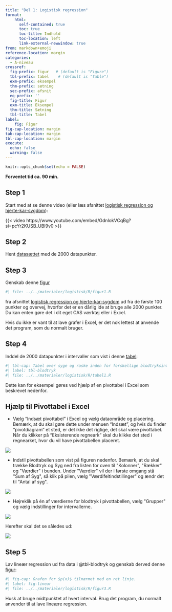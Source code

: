 ```yaml
---
title: "Del 1: Logistisk regression"
format:
    html: 
      self-contained: true
      toc: true
      toc-title: Indhold
      toc-location: left
      link-external-newwindow: true
from: markdown+emoji
reference-location: margin
categories:
  - A-niveau
crossref:
  fig-prefix: figur   # (default is "Figure")
  tbl-prefix: tabel    # (default is "Table")
  exm-prefix: eksempel
  thm-prefix: sætning
  sec-prefix: afsnit
  eq-prefix: ''
  fig-title: Figur
  exm-title: Eksempel
  thm-title: Sætning
  tbl-title: Tabel
label:
    fig: Figur
fig-cap-location: margin
tab-cap-location: margin
tbl-cap-location: margin
execute:
  echo: false
  warning: false
---
```



```r
knitr::opts_chunk$set(echo = FALSE)
```

**Forventet tid ca. 90 min.**

## Step 1
Start med at se denne video (eller læs afsnittet [logistisk regression og hjerte-kar-sygdom](../../materialer/logistisk/log-reg.qmd#logistisk-regression-og-hjerte-kar-sygdom)):

{{< video https://www.youtube.com/embed/GdnlokVCqBg?si=pcYr2KUSB_UBl9v0 >}}

## Step 2
Hent [datasættet](../../materialer/logistisk/data/blodtryk.xlsx) med de 2000 datapunkter.

## Step 3
Genskab denne [figur](../../materialer/logistisk/log-reg.qmd#fig-data)
  
```r
#| file: ../../materialer/logistisk/R/figur1.R
```
  
fra afsnittet [logistisk regression og hjerte-kar-sygdom](../../materialer/logistisk/log-reg.qmd#logistisk-regression-og-hjerte-kar-sygdom) ud fra de første 100 punkter og overvej, hvorfor det er en dårlig ide at bruge alle 2000 punkter. Du kan enten gøre det i dit eget CAS værktøj eller i Excel. 
  
Hvis du ikke er vant til at lave grafer i Excel, er det nok lettest at anvende det program, som du normalt bruger.
  
## Step 4

Inddel de 2000 datapunkter i intervaller som vist i denne [tabel](../../materialer/logistisk/log-reg.qmd#tbl-blodtryk):
  
```r
#| tbl-cap: Tabel over syge og raske inden for forskellige blodtryksintervaller.
#| label: tbl-blodtryk
#| file: ../../materialer/logistisk/R/tabel1.R
```

Dette kan for eksempel gøres ved hjælp af en pivottabel i Excel som beskrevet nedenfor.


::: {.callout-tip collapse="true" appearance="minimal"}

## Hjælp til Pivottabel i Excel

* Vælg "Indsæt pivottabel" i Excel og vælg dataområde og placering. Bemærk, at du skal gøre dette under menuen "Indsæt", og hvis du finder "pivotdiagram" et sted, er det ikke det rigtige, det skal være pivottabel. Når du klikker på "Eksisterende regneark" skal du klikke det sted i regnearket, hvor du vil have pivottabellen placeret.

![](../logistiskregression_filer/pivottabel1.png)

* Indstil pivottabellen som vist på figuren nedenfor. Bemærk, at du skal trække Blodtryk og Syg ned fra listen for oven til \"Kolonner\", \"Rækker\" og \"Værdier\" i bunden. Under \"Værdier\" vil der i første omgang stå \"Sum af Syg\", så klik på pilen, vælg \"Værdifeltindstillinger\" og ændr det til \"Antal af syg\".

![](../logistiskregression_filer/pivottabel2.png)

* Højreklik på én af værdierne for blodtryk i pivottabellen, vælg \"Grupper\" og vælg indstillinger for intervallerne.

![](../logistiskregression_filer/pivottabel3.png)

Herefter skal det se således ud:

![](../logistiskregression_filer/pivottabel4.png)

:::

## Step 5

Lav lineær regression ud fra data i @tbl-blodtryk og genskab derved denne [figur](../../materialer/logistisk/log-reg.qmd#fig-linear):
  
```r
#| fig-cap: Grafen for $p(x)$ tilnærmet med en ret linje.
#| label: fig-linear
#| file: ../../materialer/logistisk/R/figur3.R
```
  
Husk at bruge midtpunktet af hvert interval. Brug det program, du normalt anvender til at lave lineære regression.

